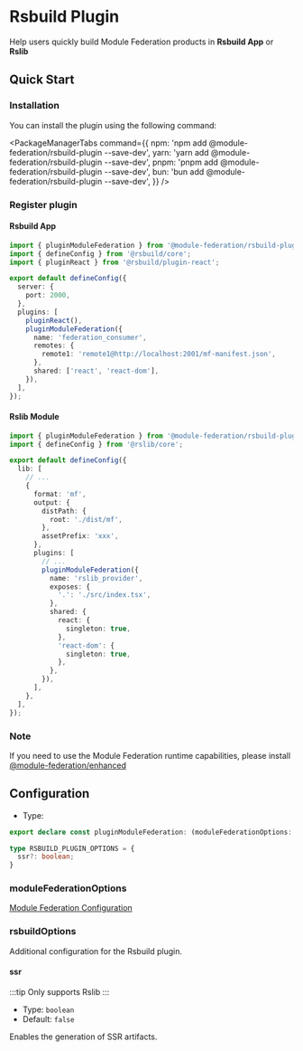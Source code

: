 # Rsbuild Plugin

Help users quickly build Module Federation products in **Rsbuild App** or **Rslib**

## Quick Start

### Installation

You can install the plugin using the following command:


<PackageManagerTabs
  command={{
    npm: 'npm add @module-federation/rsbuild-plugin --save-dev',
    yarn: 'yarn add @module-federation/rsbuild-plugin --save-dev',
    pnpm: 'pnpm add @module-federation/rsbuild-plugin --save-dev',
    bun: 'bun add @module-federation/rsbuild-plugin --save-dev',
  }}
/>

### Register plugin
#### Rsbuild App
```ts title='rsbuild.config.ts'
import { pluginModuleFederation } from '@module-federation/rsbuild-plugin';
import { defineConfig } from '@rsbuild/core';
import { pluginReact } from '@rsbuild/plugin-react';

export default defineConfig({
  server: {
    port: 2000,
  },
  plugins: [
    pluginReact(),
    pluginModuleFederation({
      name: 'federation_consumer',
      remotes: {
        remote1: 'remote1@http://localhost:2001/mf-manifest.json',
      },
      shared: ['react', 'react-dom'],
    }),
  ],
});
```

#### Rslib Module
``` ts title='rslib.config.ts'
import { pluginModuleFederation } from '@module-federation/rsbuild-plugin';
import { defineConfig } from '@rslib/core';

export default defineConfig({
  lib: [
    // ...
    {
      format: 'mf',
      output: {
        distPath: {
          root: './dist/mf',
        },
        assetPrefix: 'xxx',
      },
      plugins: [
        // ...
        pluginModuleFederation({
          name: 'rslib_provider',
          exposes: {
            '.': './src/index.tsx',
          },
          shared: {
            react: {
              singleton: true,
            },
            'react-dom': {
              singleton: true,
            },
          },
        }),
      ],
    },
  ],
});
```

### Note
If you need to use the Module Federation runtime capabilities, please install [@module-federation/enhanced](/en/guide/basic/runtime.html)

## Configuration

* Type:

```ts
export declare const pluginModuleFederation: (moduleFederationOptions: ModuleFederationOptions, rsbuildOptions?: RSBUILD_PLUGIN_OPTIONS) => RsbuildPlugin;

type RSBUILD_PLUGIN_OPTIONS = {
  ssr?: boolean;
}
```

### moduleFederationOptions

[Module Federation Configuration](../../configure/index)

### rsbuildOptions

Additional configuration for the Rsbuild plugin.

#### ssr

:::tip
Only supports Rslib
:::

* Type: `boolean`
* Default: `false`


Enables the generation of SSR artifacts.
